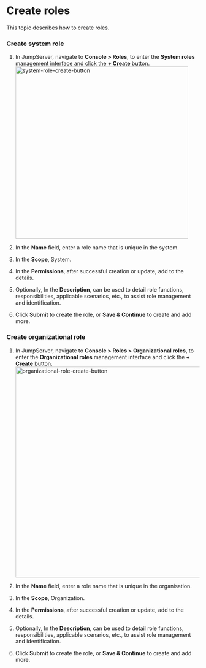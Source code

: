 # Create roles

This topic describes how to create roles.
### Create  system role
1. In JumpServer, navigate to **Console > Roles**, to enter the **System roles** management interface and click the **+ Create** button.
    <img src="/images/docs/admin-guides/roles/system-role-create-button.png" alt="system-role-create-button" width="450"/>

2. In the **Name** field, enter a role name that is unique in the system.
3. In the **Scope**, System.
4. In the **Permissions**, after successful creation or update, add to the details.
5. Optionally, In the **Description**, can be used to detail role functions, responsibilities, applicable scenarios, etc., to assist role management and identification.
6. Click **Submit** to create the role, or **Save & Continue** to create and add more.

### Create organizational role
1. In JumpServer, navigate to **Console > Roles > Organizational roles**, to enter the **Organizational roles** management interface and click the **+ Create** button.
    <img src="/images/docs/admin-guides/roles/organizational-role-create-button.png" alt="organizational-role-create-button" width="550"/>

2. In the **Name** field, enter a role name that is unique in the organisation.
3. In the **Scope**, Organization.
4. In the **Permissions**, after successful creation or update, add to the details.
5. Optionally, In the **Description**, can be used to detail role functions, responsibilities, applicable scenarios, etc., to assist role management and identification.
6. Click **Submit** to create the role, or **Save & Continue** to create and add more.

